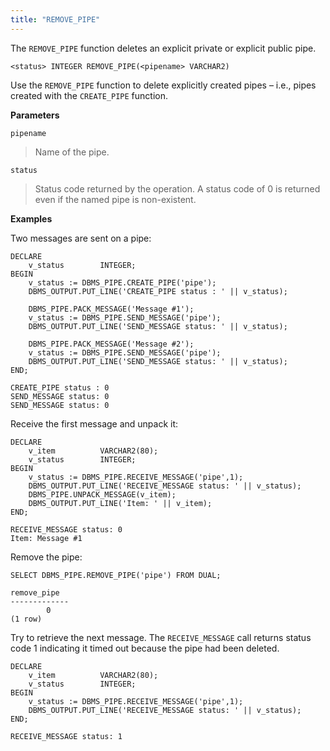 ```yaml
---
title: "REMOVE_PIPE"
---
```


The `REMOVE_PIPE` function deletes an explicit private or explicit public pipe.

```text
<status> INTEGER REMOVE_PIPE(<pipename> VARCHAR2)
```

Use the `REMOVE_PIPE` function to delete explicitly created pipes – i.e., pipes created with the `CREATE_PIPE` function.

**Parameters**

`pipename`

> Name of the pipe.

`status`

> Status code returned by the operation. A status code of 0 is returned even if the named pipe is non-existent.

**Examples**

Two messages are sent on a pipe:

```text
DECLARE
    v_status        INTEGER;
BEGIN
    v_status := DBMS_PIPE.CREATE_PIPE('pipe');
    DBMS_OUTPUT.PUT_LINE('CREATE_PIPE status : ' || v_status);

    DBMS_PIPE.PACK_MESSAGE('Message #1');
    v_status := DBMS_PIPE.SEND_MESSAGE('pipe');
    DBMS_OUTPUT.PUT_LINE('SEND_MESSAGE status: ' || v_status);

    DBMS_PIPE.PACK_MESSAGE('Message #2');
    v_status := DBMS_PIPE.SEND_MESSAGE('pipe');
    DBMS_OUTPUT.PUT_LINE('SEND_MESSAGE status: ' || v_status);
END;

CREATE_PIPE status : 0
SEND_MESSAGE status: 0
SEND_MESSAGE status: 0
```

Receive the first message and unpack it:

```text
DECLARE
    v_item          VARCHAR2(80);
    v_status        INTEGER;
BEGIN
    v_status := DBMS_PIPE.RECEIVE_MESSAGE('pipe',1);
    DBMS_OUTPUT.PUT_LINE('RECEIVE_MESSAGE status: ' || v_status);
    DBMS_PIPE.UNPACK_MESSAGE(v_item);
    DBMS_OUTPUT.PUT_LINE('Item: ' || v_item);
END;

RECEIVE_MESSAGE status: 0
Item: Message #1
```

Remove the pipe:

```text
SELECT DBMS_PIPE.REMOVE_PIPE('pipe') FROM DUAL;

remove_pipe
-------------
        0
(1 row)
```

Try to retrieve the next message. The `RECEIVE_MESSAGE` call returns status code 1 indicating it timed out because the pipe had been deleted.

```text
DECLARE
    v_item          VARCHAR2(80);
    v_status        INTEGER;
BEGIN
    v_status := DBMS_PIPE.RECEIVE_MESSAGE('pipe',1);
    DBMS_OUTPUT.PUT_LINE('RECEIVE_MESSAGE status: ' || v_status);
END;

RECEIVE_MESSAGE status: 1
```
